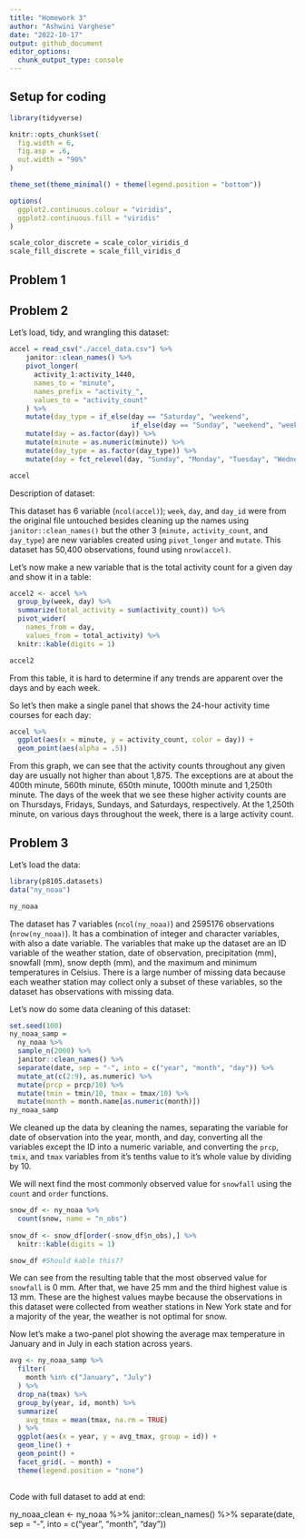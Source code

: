 ```yaml
---
title: "Homework 3"
author: "Ashwini Varghese"
date: "2022-10-17"
output: github_document
editor_options: 
  chunk_output_type: console
---
```


## Setup for coding

```r
library(tidyverse)

knitr::opts_chunk$set(
  fig.width = 6,
  fig.asp = .6,
  out.width = "90%"
)

theme_set(theme_minimal() + theme(legend.position = "bottom"))

options(
  ggplot2.continuous.colour = "viridis",
  ggplot2.continuous.fill = "viridis"
)

scale_color_discrete = scale_color_viridis_d
scale_fill_discrete = scale_fill_viridis_d
```

## Problem 1



## Problem 2

Let's load, tidy, and wrangling this dataset:

```r
accel = read_csv("./accel_data.csv") %>% 
    janitor::clean_names() %>% 
    pivot_longer(
      activity_1:activity_1440,
      names_to = "minute",
      names_prefix = "activity_",
      values_to = "activity_count"
    ) %>% 
    mutate(day_type = if_else(day == "Saturday", "weekend",
                              if_else(day == "Sunday", "weekend", "weekday"))) %>%
    mutate(day = as.factor(day)) %>% 
    mutate(minute = as.numeric(minute)) %>% 
    mutate(day_type = as.factor(day_type)) %>% 
    mutate(day = fct_relevel(day, "Sunday", "Monday", "Tuesday", "Wednesday", "Thursday", "Friday", "Saturday"))

accel
```

Description of dataset:

This dataset has 6 variable (`ncol(accel)`); `week`, `day`, and `day_id` were from the original file untouched besides cleaning up the names using `janitor::clean_names()` but the other 3 (`minute,` `activity_count`, and `day_type`) are new variables created using `pivot_longer` and `mutate`. This dataset has 50,400 observations, found using `nrow(accel)`.


Let's now make a new variable that is the total activity count for a given day and show it in a table:

```r
accel2 <- accel %>% 
  group_by(week, day) %>% 
  summarize(total_activity = sum(activity_count)) %>% 
  pivot_wider(
    names_from = day,
    values_from = total_activity) %>% 
  knitr::kable(digits = 1)

accel2
```

From this table, it is hard to determine if any trends are apparent over the days and by each week.

So let's then make a single panel that shows the 24-hour activity time courses for each day:

```r
accel %>%
  ggplot(aes(x = minute, y = activity_count, color = day)) +
  geom_point(aes(alpha = .5)) 
```

From this graph, we can see that the activity counts throughout any given day are usually not higher than about 1,875. The exceptions are at about the 400th minute, 560th minute, 650th minute, 1000th minute and 1,250th minute. The days of the week that we see these higher activity counts are on Thursdays, Fridays, Sundays, and Saturdays, respectively. At the 1,250th minute, on various days throughout the week, there is a large activity count. 

## Problem 3

Let's load the data:

```r
library(p8105.datasets)
data("ny_noaa")

ny_noaa
```

The dataset has 7 variables (`ncol(ny_noaa)`) and 2595176 observations (`nrow(ny_noaa)`). It has a combination of integer and character variables, with also a date variable. The variables that make up the dataset are an ID variable of the weather station, date of observation, precipitation (mm), snowfall (mm), snow depth (mm), and the maximum and minimum temperatures in Celsius. There is a large number of missing data because each weather station may collect only a subset of these variables, so the dataset has observations with missing data. 

Let's now do some data cleaning of this dataset:

```r
set.seed(100)
ny_noaa_samp = 
  ny_noaa %>% 
  sample_n(2000) %>% 
  janitor::clean_names() %>%
  separate(date, sep = "-", into = c("year", "month", "day")) %>%
  mutate_at(c(2:9), as.numeric) %>% 
  mutate(prcp = prcp/10) %>% 
  mutate(tmin = tmin/10, tmax = tmax/10) %>% 
  mutate(month = month.name[as.numeric(month)])
ny_noaa_samp
```

We cleaned up the data by cleaning the names, separating the variable for date of observation into the year, month, and day, converting all the variables except the ID into a numeric variable, and converting the `prcp`, `tmix`, and `tmax` variables from it's tenths value to it's whole value by dividing by 10.  

We will next find the most commonly observed value for `snowfall` using the `count` and `order` functions. 

```r

snow_df <- ny_noaa %>% 
  count(snow, name = "n_obs")
  
snow_df <- snow_df[order(-snow_df$n_obs),] %>% 
  knitr::kable(digits = 1)

snow_df #Should kable this??
```

We can see from the resulting table that the most observed value for `snowfall` is 0 mm. After that, we have 25 mm and the third highest value is 13 mm. These are the highest values maybe because the observations in this dataset were collected from weather stations in New York state and for a majority of the year, the weather is not optimal for snow.

Now let's make a two-panel plot showing the average max temperature in January and in July in each station across years.

```r
avg <- ny_noaa_samp %>% 
  filter(
    month %in% c("January", "July")
  ) %>% 
  drop_na(tmax) %>% 
  group_by(year, id, month) %>% 
  summarize(
    avg_tmax = mean(tmax, na.rm = TRUE)
  ) %>%
  ggplot(aes(x = year, y = avg_tmax, group = id)) +
  geom_line() +
  geom_point() +
  facet_grid(. ~ month) +
  theme(legend.position = "none")
  
```










Code with full dataset to add at end:

ny_noaa_clean <- ny_noaa %>% 
  janitor::clean_names() %>%
  separate(date, sep = "-", into = c("year", "month", "day")) 
  

